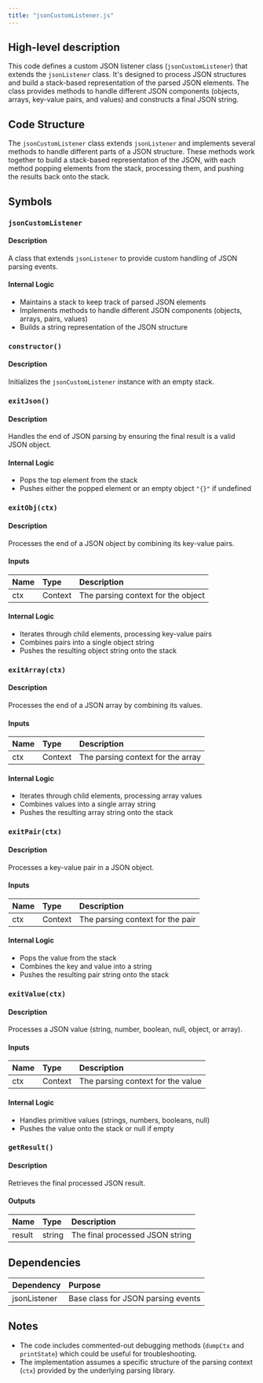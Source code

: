 ```yaml
---
title: "jsonCustomListener.js"
---
```


## High-level description
This code defines a custom JSON listener class (`jsonCustomListener`) that extends the `jsonListener` class. It's designed to process JSON structures and build a stack-based representation of the parsed JSON elements. The class provides methods to handle different JSON components (objects, arrays, key-value pairs, and values) and constructs a final JSON string.

## Code Structure
The `jsonCustomListener` class extends `jsonListener` and implements several methods to handle different parts of a JSON structure. These methods work together to build a stack-based representation of the JSON, with each method popping elements from the stack, processing them, and pushing the results back onto the stack.

## Symbols

### `jsonCustomListener`
#### Description
A class that extends `jsonListener` to provide custom handling of JSON parsing events.

#### Internal Logic
- Maintains a stack to keep track of parsed JSON elements
- Implements methods to handle different JSON components (objects, arrays, pairs, values)
- Builds a string representation of the JSON structure

### `constructor()`
#### Description
Initializes the `jsonCustomListener` instance with an empty stack.

### `exitJson()`
#### Description
Handles the end of JSON parsing by ensuring the final result is a valid JSON object.

#### Internal Logic
- Pops the top element from the stack
- Pushes either the popped element or an empty object `"{}"` if undefined

### `exitObj(ctx)`
#### Description
Processes the end of a JSON object by combining its key-value pairs.

#### Inputs
| Name | Type | Description |
|:-----|:-----|:------------|
| ctx | Context | The parsing context for the object |

#### Internal Logic
- Iterates through child elements, processing key-value pairs
- Combines pairs into a single object string
- Pushes the resulting object string onto the stack

### `exitArray(ctx)`
#### Description
Processes the end of a JSON array by combining its values.

#### Inputs
| Name | Type | Description |
|:-----|:-----|:------------|
| ctx | Context | The parsing context for the array |

#### Internal Logic
- Iterates through child elements, processing array values
- Combines values into a single array string
- Pushes the resulting array string onto the stack

### `exitPair(ctx)`
#### Description
Processes a key-value pair in a JSON object.

#### Inputs
| Name | Type | Description |
|:-----|:-----|:------------|
| ctx | Context | The parsing context for the pair |

#### Internal Logic
- Pops the value from the stack
- Combines the key and value into a string
- Pushes the resulting pair string onto the stack

### `exitValue(ctx)`
#### Description
Processes a JSON value (string, number, boolean, null, object, or array).

#### Inputs
| Name | Type | Description |
|:-----|:-----|:------------|
| ctx | Context | The parsing context for the value |

#### Internal Logic
- Handles primitive values (strings, numbers, booleans, null)
- Pushes the value onto the stack or null if empty

### `getResult()`
#### Description
Retrieves the final processed JSON result.

#### Outputs
| Name | Type | Description |
|:-----|:-----|:------------|
| result | string | The final processed JSON string |

## Dependencies
| Dependency | Purpose |
|:-----------|:--------|
| jsonListener | Base class for JSON parsing events |

## Notes
- The code includes commented-out debugging methods (`dumpCtx` and `printState`) which could be useful for troubleshooting.
- The implementation assumes a specific structure of the parsing context (`ctx`) provided by the underlying parsing library.
